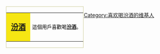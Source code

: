<div style="float: left; border:solid #CC9 1px; margin: 1px;">
{| cellspacing="0" style="width: 238px; background: white;"
| style="width: 45px; height: 45px; background: #F6E613; text-align: center; font-size: 15pt; color: #0;" | '''[[汾酒]]'''
| style="font-size: 10pt; padding: 4pt; line-height: 1.25em; color: black;" |這個用戶喜歡喝'''[[汾酒]]'''。
|}</div>
<includeonly>[[Category:喜欢喝汾酒的维基人|{{PAGENAME}}]]</includeonly>
[[Category:喜欢喝汾酒的维基人]]
